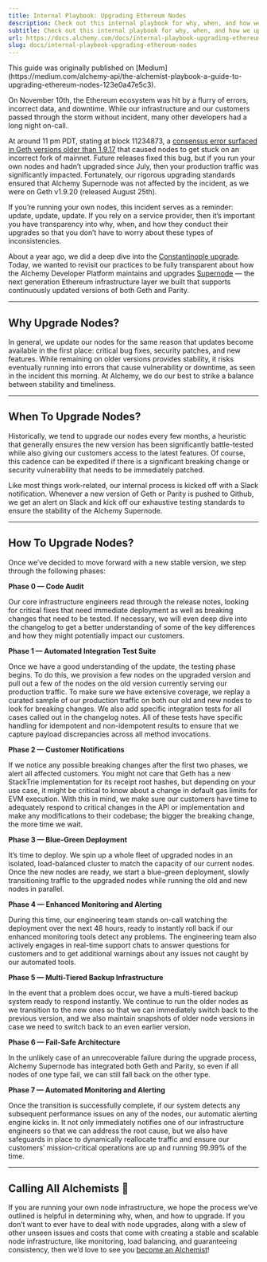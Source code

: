 ```yaml
---
title: Internal Playbook: Upgrading Ethereum Nodes
description: Check out this internal playbook for why, when, and how we upgrade our Ethereum nodes for our users 🚀
subtitle: Check out this internal playbook for why, when, and how we upgrade our Ethereum nodes for our users 🚀
url: https://docs.alchemy.com/docs/internal-playbook-upgrading-ethereum-nodes
slug: docs/internal-playbook-upgrading-ethereum-nodes
---
```


<Info>
  This guide was originally published on [Medium](https://medium.com/alchemy-api/the-alchemist-playbook-a-guide-to-upgrading-ethereum-nodes-123e0a47e5c3).
</Info>

On November 10th, the Ethereum ecosystem was hit by a flurry of errors, incorrect data, and downtime. While our infrastructure and our customers passed through the storm without incident, many other developers had a long night on-call.

At around 11 pm PDT, stating at block 11234873, a [consensus error surfaced in Geth versions older than 1.9.17](https://gist.github.com/karalabe/e1891c8a99fdc16c4e60d9713c35401f) that caused nodes to get stuck on an incorrect fork of mainnet. Future releases fixed this bug, but if you run your own nodes and hadn’t upgraded since July, then your production traffic was significantly impacted. Fortunately, our rigorous upgrading standards ensured that Alchemy Supernode was not affected by the incident, as we were on Geth v1.9.20 (released August 25th).

If you’re running your own nodes, this incident serves as a reminder: update, update, update. If you rely on a service provider, then it’s important you have transparency into why, when, and how they conduct their upgrades so that you don’t have to worry about these types of inconsistencies.

About a year ago, we did a deep dive into the [Constantinople upgrade](https://medium.com/alchemy-api/dont-get-forked-best-practices-for-handling-constantinople-and-ethereum-client-upgrades-e0d6b5dd8e9c). Today, we wanted to revisit our practices to be fully transparent about how the Alchemy Developer Platform maintains and upgrades [Supernode](https://alchemyapi.io/supernode) — the next generation Ethereum infrastructure layer we built that supports continuously updated versions of both Geth and Parity.

***

## Why Upgrade Nodes?

In general, we update our nodes for the same reason that updates become available in the first place: critical bug fixes, security patches, and new features. While remaining on older versions provides stability, it risks eventually running into errors that cause vulnerability or downtime, as seen in the incident this morning. At Alchemy, we do our best to strike a balance between stability and timeliness.

***

## When To Upgrade Nodes?

Historically, we tend to upgrade our nodes every few months, a heuristic that generally ensures the new version has been significantly battle-tested while also giving our customers access to the latest features. Of course, this cadence can be expedited if there is a significant breaking change or security vulnerability that needs to be immediately patched.

Like most things work-related, our internal process is kicked off with a Slack notification. Whenever a new version of Geth or Parity is pushed to Github, we get an alert on Slack and kick off our exhaustive testing standards to ensure the stability of the Alchemy Supernode.

***

## How To Upgrade Nodes?

Once we’ve decided to move forward with a new stable version, we step through the following phases:

**Phase 0 — Code Audit**

Our core infrastructure engineers read through the release notes, looking for critical fixes that need immediate deployment as well as breaking changes that need to be tested. If necessary, we will even deep dive into the changelog to get a better understanding of some of the key differences and how they might potentially impact our customers.

**Phase 1 — Automated Integration Test Suite**

Once we have a good understanding of the update, the testing phase begins. To do this, we provision a few nodes on the upgraded version and pull out a few of the nodes on the old version currently serving our production traffic. To make sure we have extensive coverage, we replay a curated sample of our production traffic on both our old and new nodes to look for breaking changes. We also add specific integration tests for all cases called out in the changelog notes. All of these tests have specific handling for idempotent and non-idempotent results to ensure that we capture payload discrepancies across all method invocations.

**Phase 2 — Customer Notifications**

If we notice any possible breaking changes after the first two phases, we alert all affected customers. You might not care that Geth has a new StackTrie implementation for its receipt root hashes, but depending on your use case, it might be critical to know about a change in default gas limits for EVM execution. With this in mind, we make sure our customers have time to adequately respond to critical changes in the API or implementation and make any modifications to their codebase; the bigger the breaking change, the more time we wait.

**Phase 3 — Blue-Green Deployment**

It’s time to deploy. We spin up a whole fleet of upgraded nodes in an isolated, load-balanced cluster to match the capacity of our current nodes. Once the new nodes are ready, we start a blue-green deployment, slowly transitioning traffic to the upgraded nodes while running the old and new nodes in parallel.

**Phase 4 — Enhanced Monitoring and Alerting**

During this time, our engineering team stands on-call watching the deployment over the next 48 hours, ready to instantly roll back if our enhanced monitoring tools detect any problems. The engineering team also actively engages in real-time support chats to answer questions for customers and to get additional warnings about any issues not caught by our automated tools.

**Phase 5 — Multi-Tiered Backup Infrastructure**

In the event that a problem does occur, we have a multi-tiered backup system ready to respond instantly. We continue to run the older nodes as we transition to the new ones so that we can immediately switch back to the previous version, and we also maintain snapshots of older node versions in case we need to switch back to an even earlier version.

**Phase 6 — Fail-Safe Architecture**

In the unlikely case of an unrecoverable failure during the upgrade process, Alchemy Supernode has integrated both Geth and Parity, so even if all nodes of one type fail, we can still fall back on the other type.

**Phase 7 — Automated Monitoring and Alerting**

Once the transition is successfully complete, if our system detects any subsequent performance issues on any of the nodes, our automatic alerting engine kicks in. It not only immediately notifies one of our infrastructure engineers so that we can address the root cause, but we also have safeguards in place to dynamically reallocate traffic and ensure our customers’ mission-critical operations are up and running 99.99% of the time.

***

## Calling All Alchemists 🧙

If you are running your own node infrastructure, we hope the process we’ve outlined is helpful in determining why, when, and how to upgrade. If you don’t want to ever have to deal with node upgrades, along with a slew of other unseen issues and costs that come with creating a stable and scalable node infrastructure, like monitoring, load balancing, and guaranteeing consistency, then we’d love to see you [become an Alchemist](https://dashboard.alchemyapi.io/signup/)!
